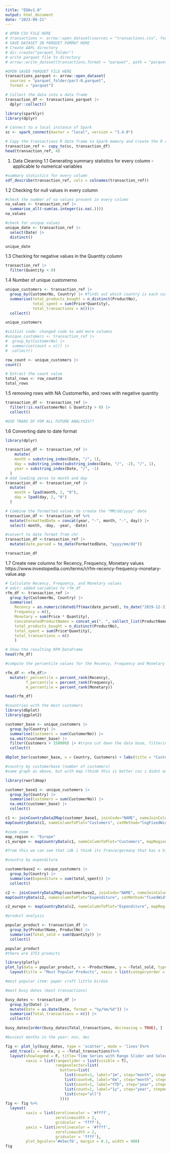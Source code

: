 ```yaml
---
title: "EDAv1.0"
output: html_document
date: "2023-09-21"
---
```


```r
# OPEN CSV FILE HERE
# transactions <- arrow::open_dataset(sources = "transactions.csv", format = "csv")
# SAVE DATASET IN PARQUET FORMAT HERE
# Create AAPL directory
# dir.create("parquet_folder")  
# write parquet file to directory
# arrow::write_dataset(transactions,format = "parquet", path = "parquet_folder",partitioning = NULL)
```

```r
#OPEN SAVED PARQUET FILE HERE
transactions_parquet <- arrow::open_dataset(
  sources = "parquet_folder/part-0.parquet",
  format = "parquet")

# Collect the data into a data frame
transaction_df <- transactions_parquet |>
  dplyr::collect()

```

```r
library(sparklyr)
library(dplyr)

# Connect to a local instance of Spark
sc <- spark_connect(master = "local", version = "3.4.0")
```

```r
# Copy the transactions R data frame to Spark memory and create the R reference transaction_ref
transaction_ref <- copy_to(sc, transaction_df)    
head(transaction_ref, 4)  
```
1. Data Cleaning
1.1 Generating summary statistics for every column - applicable to numerical variables
```r
#summary statistics for every column
sdf_describe(transaction_ref, cols = colnames(transaction_ref)) 
```
1.2 Checking for null values in every column
```r
#check the number of na values present in every column 
na_values <- transaction_ref |>
  summarise_all(~sum(as.integer(is.na(.))))
na_values
```
```r
#check for unique values 
unique_date <- transaction_ref |>
  select(Date) |>
  distinct()

unique_date
```



1.3 Checking for negative values in the Quantity column
```r
transaction_ref |> 
  filter(Quantity < 0)
```
1.4 Number of unique customerno
```r
unique_customers <- transaction_ref |>
  group_by(CustomerNo, Country) |> #finds out which country is each customer from
  summarise(total_products_bought = n_distinct(ProductNo), 
            total_spent = sum(Price*Quantity),
            total_transactions = n())|>
  collect()

unique_customers

#initial code: changed code to add more columns 
#unique_customers <- transaction_ref |>
#  group_by(CustomerNo) |>
#  summarise(count = n()) |>
#  collect()

row_count <- unique_customers |>
count()

# Extract the count value
total_rows <- row_count$n
total_rows
```

1.5 removing rows with NA CustomerNo, and rows with negative quantity

```r
transaction_df <- transaction_ref |>
  filter(!is.na(CustomerNo) & Quantity > 0) |>
  collect()

#USE TRANS DF FOR ALL FUTURE ANALYSIS??
```

1.6 Converting date to date format
```r
library(dplyr)

transaction_df <- transaction_ref |>
    mutate(
    month = substring_index(Date, "/", 1),
    day = substring_index(substring_index(Date, "/", -2), "/", 1),
    year = substring_index(Date, "/", -1)
  ) 
# Add leading zeros to month and day
transaction_df <- transaction_ref |>
  mutate(
    month = lpad(month, 2, "0"),
    day = lpad(day, 2, "0")
  )

# Combine the formatted values to create the "MM/dd/yyyy" date
transaction_df <- transaction_ref %>%
  mutate(FormattedDate = concat(year, "-", month, "-", day)) |>
  select(-month, -day, -year, -Date)

#convert to date format from chr
transaction_df <-transaction_ref |>
  mutate(date_parsed = to_date(FormattedDate, "yyyy/mm/dd"))

transaction_df

```


1.7 Create new columns for Recency, Frequency, Monetary values
https://www.investopedia.com/terms/r/rfm-recency-frequency-monetary-value.asp 
```r
# Calculate Recency, Frequency, and Monetary values 
# edit: added variables to rfm_df
rfm_df <- transaction_ref |>
  group_by(CustomerNo, Country) |>
  summarise(
    Recency = as.numeric(datediff(max(date_parsed), to_date("2019-12-31"))),
    Frequency = n(),
    Monetary = sum(Price * Quantity),
    ConcatenatedProductNames = concat_ws(", ", collect_list(ProductName)),
    total_products_bought = n_distinct(ProductNo), 
    total_spent = sum(Price*Quantity),
    total_transactions = n()
    )

# Show the resulting RFM DataFrame
head(rfm_df)
```

```r
#compute the percentile values for the Recency, Frequency and Monetary value columns 

rfm_df <- rfm_df|>
  mutate(r_percentile = percent_rank(Recency),
         f_percentile = percent_rank(Frequency),
         m_percentile = percent_rank(Monetary))

head(rfm_df)
```

```r
#countries with the most customers 
library(dbplot)
library(ggplot2)

customer_base <- unique_customers |> 
  group_by(Country) |>
  summarise(Customers = sum(CustomerNo)) |> 
  na.omit(customer_base) |>
  filter(Customers > 150000) |> #tryna cut down the data base, filtering out countries with "too low" customer bases
  collect()

dbplot_bar(customer_base, x = Country, Customers) + labs(title = "Customers per country", subtitle = "Identifying countries with the largest customer base")
```

```r
#country by customerbase (number of customers)
#same graph as above, but with map (think this is better cos i didnt omit data)

library(rworldmap)

customer_base1 <- unique_customers |> 
  group_by(Country) |>
  summarise(Customers = sum(CustomerNo)) |> 
  na.omit(customer_base) |>
  collect()

c1 <- joinCountryData2Map(customer_base1, joinCode="NAME", nameJoinColumn="Country")
mapCountryData(c1, nameColumnToPlot="Customers", catMethod="logFixedWidth", colourPalette = "heat", addLegend = TRUE, mapTitle = "Customerbase per country")

#zoom zoom
map_region <- "Europe"
c1_europe <- mapCountryData(c1, nameColumnToPlot="Customers", mapRegion = "Europe", addLegend=FALSE, mapTitle = "Customers in Europe Region")

#from this we can see that idk i think its france/germany that has a high customer data base im bad at geography

```

```r
#country by expenditure 

customerbase2 <- unique_customers |> 
  group_by(Country) |> 
  summarise(Expenditure = sum(total_spent)) |> 
  collect()

c2 <- joinCountryData2Map(customerbase2, joinCode="NAME", nameJoinColumn="Country")
mapCountryData(c2, nameColumnToPlot="Expenditure", catMethod="fixedWidth", colourPalette = "heat", addLegend = TRUE, mapTitle = "Expenditure per country")

c2_europe <- mapCountryData(c2, nameColumnToPlot="Expenditure", mapRegion = "Europe", addLegend=FALSE, mapTitle = "Expenditure in Europe Region")

```

```r
#product analysis 

popular_product <- transaction_df |> 
  group_by(ProductName, ProductNo) |> 
  summarise(Total_sold = sum(Quantity)) |>
  collect()

popular_product
#there are 3753 products

library(plotly)
plot_ly(data = popular_product, x = ~ProductName, y = ~Total_sold, type = "bar") %>%
  layout(title = "Most Popular Products", xaxis = list(categoryorder = "total descending"))

#most popular item: paper craft little birdie
```
```r
#most busy dates (most transactions)

busy_dates <- transaction_df |>
  group_by(Date) |>
  mutate(Date = as.Date(Date, format = "%y/%m/%d")) |>
  summarise(Total_transactions = n()) |>
  collect()

busy_dates[order(busy_dates$Total_transactions, decreasing = TRUE), ]

#busiest months in the year: nov, dec

fig <- plot_ly(busy_dates, type = 'scatter', mode = 'lines')%>%
  add_trace(x = ~Date, y = ~Total_transactions)%>%
  layout(showlegend = F, title='Time Series with Range Slider and Selectors',
         xaxis = list(rangeslider = list(visible = T),
                      rangeselector=list(
                        buttons=list(
                          list(count=1, label="1m", step="month", stepmode="backward"),
                          list(count=6, label="6m", step="month", stepmode="backward"),
                          list(count=1, label="YTD", step="year", stepmode="todate"),
                          list(count=1, label="1y", step="year", stepmode="backward"),
                          list(step="all")
                        ))))
fig <- fig %>%
  layout(
         xaxis = list(zerolinecolor = '#ffff',
                      zerolinewidth = 2,
                      gridcolor = 'ffff'),
         yaxis = list(zerolinecolor = '#ffff',
                      zerolinewidth = 2,
                      gridcolor = 'ffff'),
         plot_bgcolor='#e5ecf6', margin = 0.1, width = 900)
fig
```



